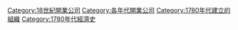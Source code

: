 {{EstcatDecadeType|17|8|18|公司|Companies|n=開業}}
[[Category:18世紀開業公司|Category:18世紀開業公司]]
[[Category:各年代開業公司|Category:各年代開業公司]]
[[Category:1780年代建立的組織|Category:1780年代建立的組織]]
[[Category:1780年代經濟史|Category:1780年代經濟史]]